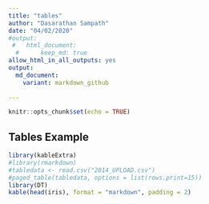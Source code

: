 ```yaml
---
title: "tables"
author: "Dasarathan Sampath"
date: "04/02/2020"
#output: 
 #   html_document:
  #      keep_md: true
allow_html_in_all_outputs: yes
output:
  md_document:
    variant: markdown_github
        
---
```


```r
knitr::opts_chunk$set(echo = TRUE)
```

## Tables Example
```r
library(kableExtra)
#library(rmarkdown)
#tabledata <- read.csv("2014_UPLOAD.csv")
#paged_table(tabledata, options = list(rows.print=15))
library(DT)
kable(head(iris), format = "markdown", padding = 2)

```

